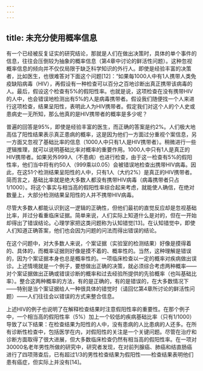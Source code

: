 ```yaml
---
---
---
```

title: 未充分使用概率信息
---




有一个已经被反复证实的研究结论，那就是人们在做出决策时，具体的单个事件的信息，往往会压倒较为抽象的概率信息（第4章中讨论的鲜活性问题）。这种忽视概率信息的倾向并不仅仅局限于缺乏科学知识的外行人。即使是经验丰富的决策者，比如医生，也很难答对下面这个问题[12]：“如果每1000人中有1人携带人类免疫缺陷病毒（HIV），再假设有一种检查可以百分之百地诊断出真正携带该病毒的人。最后，假设这个检查有5%的假阳性率。也就是说，这项检查在没有携带HIV的人中，也会错误地检测出有5%的人是病毒携带者。假设我们随便找一个人来进行这项检查，结果呈阳性，表明此人为HIV携带者。假定我们对这个人的个人史或患病史一无所知，那么他真的是HIV携带者的概率是多少呢？

普遍的回答是95%，即使是经验丰富的医生，而正确的答案是约2%。人们极大地高估了阳性结果表示真正患病的概率，这是因为他们一方面过分重视个案信息，另一方面又忽视了基础比率的信息（1000人中只有1人是HIV携带者）。稍微进行一些逻辑推理，就可以说明基础比率对概率的重要作用。1000人中只有1人是真正的HIV携带者。如果另外999人（不患病）也进行检查，由于这一检查有5%的假阳性率，他们当中将有约50人（999乘以0.05）会被错误地检查出携带HIV病毒。因此，在这51个检测结果呈阳性的人中，只有1人（大约2%）是真正的HIV携带者。简而言之，基础比率就是绝大多数人都没有携带HIV病毒（病毒携带者只占1/1000）。将这个事实与相当高的假阳性率综合起来考虑，就能使人确信，在绝对数量上，大部分检测结果呈阳性的人并不携带HIV病毒。

尽管大多数人都能认识到这一逻辑的正确性，但他们最初的直觉反应却是忽视基础比率，并过分看重临床证据。简单来说，人们实际上知道什么是对的，但在一开始却得出了错误结论。心理学家把这类问题称为认知错觉[13]。在认知错觉中，即使人们知道正确答案，他们也会因为问题的问法而得出错误的结论。

在这个问题中，对大多数人来说，个案证据（实验室的检测结果）好像是摸得着的、具体的，而概率证据则好像是摸不着的、概率性的。当然，这种理解是错误的，因为个案证据本身也总是概率性的。一项临床检查以一定的概率对疾病做出误诊。上述情境就是一个例子，要想做出正确的决策，就必须综合考虑两种概率——对个案证据做出正确或错误诊断的概率和过去经验所提供的先验概率（也叫基础比率）。整合这两种概率的方法，有的是正确的，有的是错误的，在大多数情况下——特别是当个案证据给人一种很具体的错觉时（请回忆第4章所讨论的鲜活性问题）——人们往往会以错误的方式来整合信息。

上述HIV的例子也说明了在解释检查结果时注意假阳性率的重要性。在那个例子中，一个相当高的假阳性率（5%）加上一个较低的疾病基础比率（只有1/1000）导致了以下结果：在检查结果为阳性的人中，没有患病的人比患病的人还多。在所有诊断性检查中，包括医学在内，对假阳性的关注是一个关键问题。尽管在治疗和诊断方面取得了很大进展，但大多数临床检查仍然有相当高的假阳性率。在一项对30000名老年男性所做的研究中，研究者发现，在对前列腺癌、肺癌和结直肠癌进行了四项筛查后，已有超过1/3的男性检查结果为假阳性——检查结果表明他们患有癌症，但实际上并没有[14]。